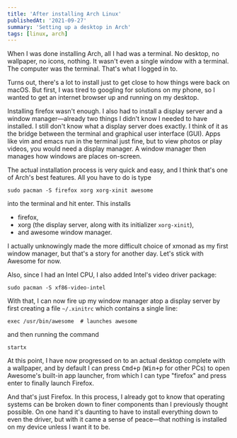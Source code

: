 ```yaml
---
title: 'After installing Arch Linux'
publishedAt: '2021-09-27'
summary: 'Setting up a desktop in Arch'
tags: [linux, arch]
---
```


When I was done installing Arch, all I had was a terminal. No desktop, no
wallpaper, no icons, nothing. It wasn't even a single window with a terminal.
The computer was the terminal. That's what I logged in to.

Turns out, there's a lot to install just to get close to how things were back on
macOS. But first, I was tired to googling for solutions on my phone, so I wanted
to get an internet browser up and running on my desktop.

Installing firefox wasn't enough. I also had to install a display server and a
window manager—already two things I didn't know I needed to have installed. I
still don't know what a display server does exactly. I think of it as the bridge
between the terminal and graphical user interface (GUI). Apps like vim and emacs
run in the terminal just fine, but to view photos or play videos, you would need
a display manager. A window manager then manages how windows are places
on-screen.

The actual installation process is very quick and easy, and I think that's one
of Arch's best features. All you have to do is type

```
sudo pacman -S firefox xorg xorg-xinit awesome
```

into the terminal and hit enter. This installs
* firefox,
* xorg (the display server, along with its initializer `xorg-xinit`),
* and awesome window manager.

I actually unknowingly made the more difficult choice of xmonad as my first
window manager, but that's a story for another day. Let's stick with Awesome for
now.

Also, since I had an Intel CPU, I also added Intel's video driver package:

```
sudo pacman -S xf86-video-intel
```

With that, I can now fire up my window manager atop a display server by first
creating a file `~/.xinitrc` which contains a single line:

```
exec /usr/bin/awesome  # launches awesome
```

and then running the command

```
startx
```

At this point, I have now progressed on to an actual desktop complete with a
wallpaper, and by default I can press <Kbd>Cmd+p</Kbd> (<Kbd>Win+p</Kbd> for
other PCs) to open Awesome's built-in app launcher, from which I can type
"firefox" and press enter to finally launch Firefox.

And that's just Firefox. In this process, I already got to know that operating
systems can be broken down to finer components than I previously thought
possible. On one hand it's daunting to have to install everything down to even
the driver, but with it came a sense of peace—that nothing is installed on my
device unless I want it to be.
